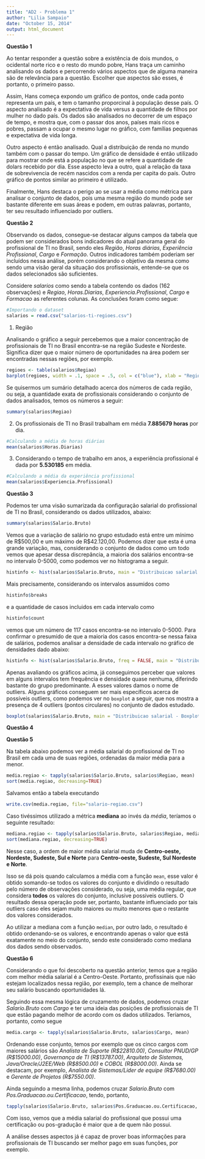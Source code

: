 ```yaml
---
title: "AD2 - Problema 1"
author: "Lilia Sampaio"
date: "October 15, 2014"
output: html_document
---
```


**Questão 1**

Ao tentar responder a questão sobre a existência de dois mundos, o ocidental norte rico e o resto do mundo pobre, Hans traça um caminho analisando os dados e percorrendo vários aspectos que de alguma maneira são de relevância para a questão. Escolher que aspectos são esses, é portanto, o primeiro passo. 

Assim, Hans começa expondo um gráfico de pontos, onde cada ponto representa um país, e tem o tamanho proporcinal à população desse país. O aspecto analisado é a expectativa de vida versus a quantidade de filhos por mulher no dado país. Os dados são analisados no decorrer de um espaço de tempo, e mostra que, com o passar dos anos, países mais ricos e pobres, passam a ocupar o mesmo lugar no gráfico, com famílias pequenas e expectativa de vida longa.

Outro aspecto é então analisado. Qual a distribuição de renda no mundo também com o passar do tempo. Um gráfico de densidade é então utilizado para mostrar onde está a população no que se refere a quantidade de dolars recebido por dia. Esse aspecto leva a outro, qual a relação da taxa de sobrevivencia de recém nascidos com a renda per capita do país. Outro gráfico de pontos similar ao primeiro é utilizado.

Finalmente, Hans destaca o perigo ao se usar a média como métrica para analisar o conjunto de dados, pois uma mesma região do mundo pode ser bastante diferente em suas áreas e podem, em outras palavras, portanto, ter seu resultado influenciado por outliers.

**Questão 2**

Observando os dados, consegue-se destacar alguns campos da tabela que podem ser considerados bons indicadores do atual panorama geral do profissional de TI no Brasil, sendo eles *Região*, *Horas diárias*, *Experiência Profissional*, *Cargo* e *Formação*. Outros indicadores também poderiam ser incluídos nessa análise, porém considerando o objetivo da mesma como sendo uma visão geral da situação dos profissionais, entende-se que os dados selecionados são suficientes.

Considere *salarios* como sendo a tabela contendo os dados (162 observações) e *Regiao*, *Horas.Diarias*, *Experiencia.Profissional*, *Cargo* e *Formacao* as referentes colunas. As conclusões foram como segue:

```r
#Importando o dataset
salarios = read.csv("salarios-ti-regioes.csv")
```

1. Região

Analisando o gráfico a seguir percebemos que a maior concentração de profissionais de TI no Brasil encontra-se na região Sudeste e Nordeste. Significa dizer que o maior número de oportunidades na área podem ser encontradas nessas regiões, por exemplo.

```r
regioes <- table(salarios$Regiao)
barplot(regioes, width = .1, space = .5, col = c("blue"), xlab = "Regioes")
```

Se quisermos um sumário detalhado acerca dos números de cada região, ou seja, a quantidade exata de profissionais considerando o conjunto de dados analisados, temos os números a seguir:

```r
summary(salarios$Regiao)
```

2. Os profissionais de TI no Brasil trabalham em média **7.885679 horas** por dia. 

```r
#Calculando a média de horas diárias
mean(salarios$Horas.Diarias)
```

3. Considerando o tempo de trabalho em anos, a experiência profissional é dada por **5.530185** em média. 

```r
#Calculando a média da experiência profissional
mean(salarios$Experiencia.Profissional)
```

**Questão 3**

Podemos ter uma visão sumarizada da configuração salarial do profissional de TI no Brasil, considerando os dados utilizados, abaixo:

```r
summary(salarios$Salario.Bruto)
```

Vemos que a variação de salário no grupo estudado está entre um mínimo de R$500,00 e um máximo de R$42.120,00. Podemos dizer que esta é uma grande variação, mas, considerando o conjunto de dados como um todo vemos que apesar dessa discrepância, a maioria dos salários encontra-se no intervalo 0-5000, como podemos ver no histograma a seguir.

```r
histinfo <- hist(salarios$Salario.Bruto, main = "Distribuicao salarial - Frequencia", col = c("blue"), xlab = "Salario Bruto")
```

Mais precisamente, considerando os intervalos assumidos como

```r
histinfo$breaks
```

e a quantidade de casos incluidos em cada intervalo como

```r
histinfo$count
```

vemos que um número de 117 casos encontra-se no intervalo 0-5000. Para confirmar o presumido de que a maioria dos casos encontra-se nessa faixa de salários, podemos analisar a densidade de cada intervalo no gráfico de densidades dado abaixo:

```r
histinfo <- hist(salarios$Salario.Bruto, freq = FALSE, main = "Distribuicao salarial - Densidade", col = c("blue"), xlab = "Salario Bruto")
```

Apenas avaliando os gráficos acima, já conseguimos perceber que valores em alguns intervalos tem frequência e densidade quase nenhuma, diferindo bastante do grupo predominante. A esses valores damos o nome de outliers. Alguns gráficos conseguem ser mais específicos acerca de possíveis outliers, como podemos ver no `boxplot` a seguir, que nos mostra a presença de 4 outliers (pontos circulares) no conjunto de dados estudado.

```r
boxplot(salarios$Salario.Bruto, main = "Distribuicao salarial - Boxplot e outliers", ylab = "Salario Bruto")
```
 
**Questão 4**

**Questão 5**

Na tabela abaixo podemos ver a média salarial do profissional de TI no Brasil em cada uma de suas regiões, ordenadas da maior média para a menor.

```r
media.regiao <- tapply(salarios$Salario.Bruto, salarios$Regiao, mean)
sort(media.regiao, decreasing=TRUE)
```

Salvamos então a tabela executando

```r
write.csv(media.regiao, file="salario-regiao.csv")
```

Caso tivéssimos utilizado a métrica **mediana** ao invés da *média*, teríamos o seguinte resultado:

```r
mediana.regiao <- tapply(salarios$Salario.Bruto, salarios$Regiao, median)
sort(mediana.regiao, decreasing=TRUE)
```

Nesse caso, a ordem de maior média salarial muda de **Centro-oeste, Nordeste, Sudeste, Sul e Norte** para **Centro-oeste, Sudeste, Sul     Nordeste e Norte**. 

Isso se dá pois quando calculamos a média com a função `mean`, esse valor é obtido somando-se todos os valores do conjunto e dividindo o resultado pelo número de observações considerado, ou seja, uma média regular, que considera **todos** os valores do conjunto, inclusive possiveis outliers. O resultado dessa operação pode ser, portanto, bastante influenciado por tais outliers caso eles sejam muito maiores ou muito menores que o restante dos valores considerados. 

Ao utilizar a mediana com a função `median`, por outro lado, o resultado é obtido ordenando-se os valores, e encontrando apenas o valor que está exatamente no meio do conjunto, sendo este considerado como mediana dos dados sendo observados. 

**Questão 6**

Considerando o que foi descoberto na questão anterior, temos que a região com melhor média salarial é a Centro-Oeste. Portanto, profissinais que não estejam localizados nessa região, por exemplo, tem a chance de melhorar seu salário buscando oportunidades lá.

Seguindo essa mesma lógica de cruzamento de dados, podemos cruzar *Salario.Bruto* com *Cargo* e ter uma ideia das posições de profissionais de TI que estão pagando melhor de acordo com os dados utilizados. Teríamos, portanto, como segue

```r
media.cargo <- tapply(salarios$Salario.Bruto, salarios$Cargo, mean)
```

Ordenando esse conjunto, temos por exemplo que os cinco cargos com maiores salários são *Analista de Suporte (R$22810.00)*, *Consultor PNUD/GP (R$15000.00)*, *Governança de TI (R$13787.00)*, *Arquiteto de Sistemas, Java/Oracle/J2EE/Web (R$8500.00)* e *COBOL (R$8000.00)*. Ainda se destacam, por exemplo, *Analista de Sistemas/Lider de equipe (R$7680.00)* e *Gerente de Projetos (R$7550.00)*. 

Ainda seguindo a mesma linha, podemos cruzar *Salario.Bruto* com *Pos.Graduacao.ou.Certificacao*, tendo, portanto,

```r
tapply(salarios$Salario.Bruto, salarios$Pos.Graduacao.ou.Certificacao, mean)
```

Com isso, vemos que a média salarial do profissional que possui uma certificação ou pos-gradução é maior que a de quem não possui. 

A análise desses aspectos já é capaz de prover boas informações para profissionais de TI buscando ser melhor pago em suas funções, por exemplo.